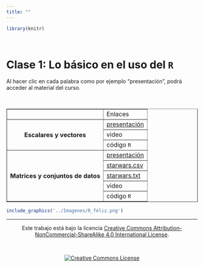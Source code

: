 ```yaml
---
title: ""
---
```


```r

library(knitr)
```

<br>

# Clase 1: Lo básico en el uso del `R`

Al hacer clic en cada palabra como por ejemplo "presentación", podrá acceder al material del curso.

<br>

<div class = "row">

<div class = "col-md-6">

<table border="1">
<tr>
 <th></th>
 <td>Enlaces</td>
</tr>

<tr>
 <th rowspan="3">Escalares y vectores</th>
 <td>[presentación](https://leo4luffy.github.io/Dapositivas_R_amigable/clase_2a#1)</td>
</tr>
<tr>
 <td>video</td>
</tr>
<tr>
 <td>código `R`</td>
</tr>

<tr>
 <th rowspan="5">Matrices y conjuntos de datos</th>
 <td>[presentación](https://leo4luffy.github.io/Dapositivas_R_amigable/clase_2b#1)</td>
</tr>
<tr>
 <td><a href="../conjuntos_datos/starwars.csv" class="export">starwars.csv</a></td>
</tr>
<tr>
 <td><a href="../conjuntos_datos/starwars.txt" class="export">starwars.txt</a></td>
</tr>
<tr>
 <td>video</td>
</tr>
<tr>
 <td>código `R`</td>
</tr>

</table>

</div>

<div class = "col-md-6">

```r

include_graphics('../Imagenes/R_feliz.png')
```

</div>

</div>

<hr>

<section style="text-align: center;">Este trabajo está bajo la licencia <a rel="license" href="http://creativecommons.org/licenses/by-nc-sa/4.0/">Creative Commons Attribution-NonCommercial-ShareAlike 4.0 International License</a>.</section>

<br>

<section style="text-align: center;"><a rel="license" href="http://creativecommons.org/licenses/by-nc-sa/4.0/"><img alt="Creative Commons License" style="border-width:0" src="https://i.creativecommons.org/l/by-nc-sa/4.0/88x31.png" /></a><br/></section>